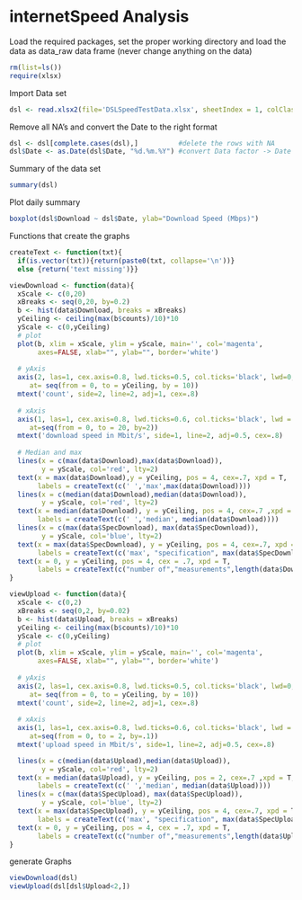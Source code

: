 internetSpeed Analysis
========================================================
Load the required packages, set the proper working directory and load the data as data_raw data frame (never change anything on the data)
```r
rm(list=ls())
require(xlsx)
```
Import Data set
```r
dsl <- read.xlsx2(file='DSLSpeedTestData.xlsx', sheetIndex = 1, colClasses = NA)
```
Remove all NA's and convert the Date to the right format
```r
dsl <- dsl[complete.cases(dsl),]          #delete the rows with NA
dsl$Date <- as.Date(dsl$Date, "%d.%m.%Y") #convert Data factor -> Date
```
Summary of the data set
```r
summary(dsl)
```
Plot daily summary
```r
boxplot(dsl$Download ~ dsl$Date, ylab="Download Speed (Mbps)")
```
Functions that create the graphs
```r
createText <- function(txt){
  if(is.vector(txt)){return(paste0(txt, collapse='\n'))}
  else {return('text missing')}}

viewDownload <- function(data){
  xScale <- c(0,20)
  xBreaks <- seq(0,20, by=0.2)
  b <- hist(data$Download, breaks = xBreaks)
  yCeiling <- ceiling(max(b$counts)/10)*10
  yScale <- c(0,yCeiling)
  # plot 
  plot(b, xlim = xScale, ylim = yScale, main='', col='magenta',
       axes=FALSE, xlab="", ylab="", border='white')
  
  # yAxis
  axis(2, las=1, cex.axis=0.8, lwd.ticks=0.5, col.ticks='black', lwd=0, tck=-0.025,
     at= seq(from = 0, to = yCeiling, by = 10))
  mtext('count', side=2, line=2, adj=1, cex=.8)
  
  # xAxis
  axis(1, las=1, cex.axis=0.8, lwd.ticks=0.6, col.ticks='black', lwd = 1,
     at=seq(from = 0, to = 20, by=2))
  mtext('download speed in Mbit/s', side=1, line=2, adj=0.5, cex=.8)
  
  # Median and max
  lines(x = c(max(data$Download),max(data$Download)), 
        y = yScale, col='red', lty=2)
  text(x = max(data$Download),y = yCeiling, pos = 4, cex=.7, xpd = T, 
       labels = createText(c(' ','max',max(data$Download))))
  lines(x = c(median(data$Download),median(data$Download)), 
        y = yScale, col='red', lty=2)
  text(x = median(data$Download), y = yCeiling, pos = 4, cex=.7 ,xpd = T,
       labels = createText(c(' ','median', median(data$Download))))
  lines(x = c(max(data$SpecDownload), max(data$SpecDownload)), 
        y = yScale, col='blue', lty=2)
  text(x = max(data$SpecDownload), y = yCeiling, pos = 4, cex=.7, xpd = T,
       labels = createText(c('max', "specification", max(data$SpecDownload))))
  text(x = 0, y = yCeiling, pos = 4, cex = .7, xpd = T,
       labels = createText(c("number of","measurements",length(data$Download))))
}

viewUpload <- function(data){
  xScale <- c(0,2)
  xBreaks <- seq(0,2, by=0.02)
  b <- hist(data$Upload, breaks = xBreaks)
  yCeiling <- ceiling(max(b$counts)/10)*10
  yScale <- c(0,yCeiling)
  # plot 
  plot(b, xlim = xScale, ylim = yScale, main='', col='magenta',
       axes=FALSE, xlab="", ylab="", border='white')
  
  # yAxis
  axis(2, las=1, cex.axis=0.8, lwd.ticks=0.5, col.ticks='black', lwd=0, tck=-0.025,
     at= seq(from = 0, to = yCeiling, by = 10))
  mtext('count', side=2, line=2, adj=1, cex=.8)
  
  # xAxis
  axis(1, las=1, cex.axis=0.8, lwd.ticks=0.6, col.ticks='black', lwd = 1,
     at=seq(from = 0, to = 2, by=.1))
  mtext('upload speed in Mbit/s', side=1, line=2, adj=0.5, cex=.8)

  lines(x = c(median(data$Upload),median(data$Upload)), 
        y = yScale, col='red', lty=2)
  text(x = median(data$Upload), y = yCeiling, pos = 2, cex=.7 ,xpd = T,
       labels = createText(c(' ','median', median(data$Upload))))
  lines(x = c(max(data$SpecUpload), max(data$SpecUpload)), 
        y = yScale, col='blue', lty=2)
  text(x = max(data$SpecUpload), y = yCeiling, pos = 4, cex=.7, xpd = T,
       labels = createText(c('max', "specification", max(data$SpecUpload))))
  text(x = 0, y = yCeiling, pos = 4, cex = .7, xpd = T,
       labels = createText(c("number of","measurements",length(data$Upload))))
}
```
generate Graphs
```r
viewDownload(dsl)
viewUpload(dsl[dsl$Upload<2,])
```

